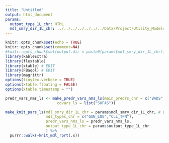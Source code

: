```yaml
---
title: "Untitled"
output: html_document
params:
  output_type_1L_chr: HTML
  mdl_smry_dir_1L_chr: ../../../../../../../Data/Project/Utility_Models
---
```


```r
knitr::opts_chunk$set(echo = TRUE)
knitr::opts_chunk$set(comment=NA)
#knitr::opts_chunk$set(output.dir = paste0(params$mdl_smry_dir_1L_chr))
library(kableExtra)
library(flextable)
library(xtable) # EDIT
library(FBaqol) # EDIT
library(magrittr)
options(tinytex.verbose = TRUE)
options(xtable.floating = FALSE)
options(xtable.timestamp = "")
```

```r
predr_vars_nms_ls <- make_predr_vars_nms_ls(main_predrs_chr = c("BADS","GAD7","K6","OASIS","PHQ9","SCARED"),
                       covars_ls = list("SOFAS"))
```

```r
make_knit_pars_ls(mdl_smry_dir_1L_chr = params$mdl_smry_dir_1L_chr, # path_to_write_to_1L_chr
                  mdl_types_chr = c("GSN_LOG","CLL_TFN"),
                  predr_vars_nms_ls = predr_vars_nms_ls,
                  output_type_1L_chr = params$output_type_1L_chr
                  ) %>%
  purrr::walk(~knit_mdl_rprt(.x))
```

